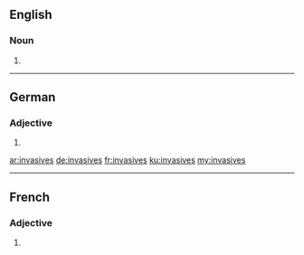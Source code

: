 ==English==

===Noun===
{{head|en|plural}}

# {{plural of|invasive|lang=en}}

----

==German==

===Adjective===
{{head|de|adjective form}}

# {{de-inflected form of|invasiv}}

[[ar:invasives]]
[[de:invasives]]
[[fr:invasives]]
[[ku:invasives]]
[[my:invasives]]

----
==French==

===Adjective===
{{fr-adj-form}}

# {{feminine plural of|invasif|lang=fr}}
{{rfc-auto}}